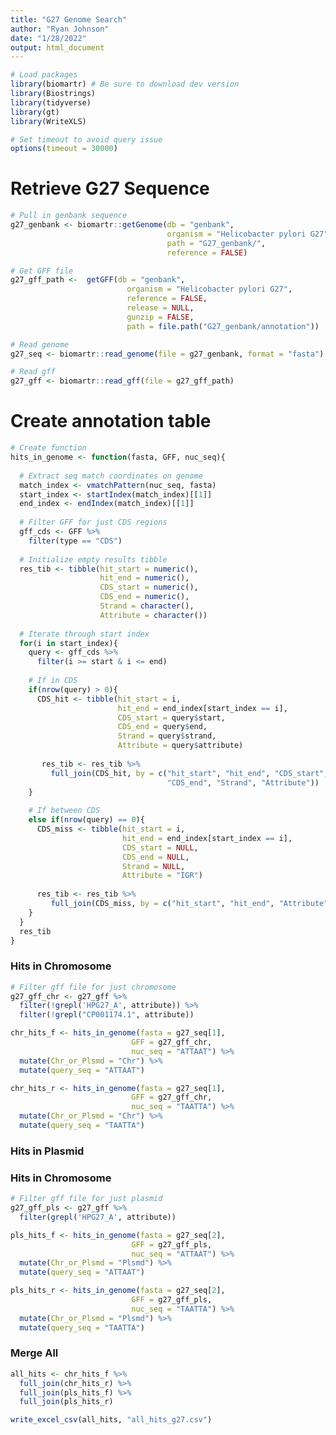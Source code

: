 ```yaml
---
title: "G27 Genome Search"
author: "Ryan Johnson"
date: "1/28/2022"
output: html_document
---
```


```r
# Load packages
library(biomartr) # Be sure to download dev version 
library(Biostrings)
library(tidyverse)
library(gt)
library(WriteXLS)

# Set timeout to avoid query issue
options(timeout = 30000)
```


# Retrieve G27 Sequence

```r
# Pull in genbank sequence
g27_genbank <- biomartr::getGenome(db = "genbank",
                                   organism = "Helicobacter pylori G27",
                                   path = "G27_genbank/",
                                   reference = FALSE)

# Get GFF file
g27_gff_path <-  getGFF(db = "genbank",
                          organism = "Helicobacter pylori G27",
                          reference = FALSE,
                          release = NULL,
                          gunzip = FALSE,
                          path = file.path("G27_genbank/annotation"))

# Read genome
g27_seq <- biomartr::read_genome(file = g27_genbank, format = "fasta")

# Read gff
g27_gff <- biomartr::read_gff(file = g27_gff_path)
```

# Create annotation table

```r
# Create function
hits_in_genome <- function(fasta, GFF, nuc_seq){
  
  # Extract seq match coordinates on genome
  match_index <- vmatchPattern(nuc_seq, fasta)
  start_index <- startIndex(match_index)[[1]]
  end_index <- endIndex(match_index)[[1]]
  
  # Filter GFF for just CDS regions
  gff_cds <- GFF %>% 
    filter(type == "CDS")
  
  # Initialize empty results tibble
  res_tib <- tibble(hit_start = numeric(),
                    hit_end = numeric(),
                    CDS_start = numeric(),
                    CDS_end = numeric(),
                    Strand = character(),
                    Attribute = character())
  
  # Iterate through start index
  for(i in start_index){
    query <- gff_cds %>% 
      filter(i >= start & i <= end)
    
    # If in CDS
    if(nrow(query) > 0){
      CDS_hit <- tibble(hit_start = i,
                        hit_end = end_index[start_index == i],
                        CDS_start = query$start,
                        CDS_end = query$end,
                        Strand = query$strand,
                        Attribute = query$attribute)
      
       res_tib <- res_tib %>% 
         full_join(CDS_hit, by = c("hit_start", "hit_end", "CDS_start", 
                                   "CDS_end", "Strand", "Attribute"))
    }
    
    # If between CDS
    else if(nrow(query) == 0){
      CDS_miss <- tibble(hit_start = i,
                         hit_end = end_index[start_index == i],
                         CDS_start = NULL,
                         CDS_end = NULL,
                         Strand = NULL,
                         Attribute = "IGR")
      
      res_tib <- res_tib %>% 
         full_join(CDS_miss, by = c("hit_start", "hit_end", "Attribute"))
    }
  }
  res_tib
}
```


### Hits in Chromosome

```r
# Filter gff file for just chromosome
g27_gff_chr <- g27_gff %>% 
  filter(!grepl('HPG27_A', attribute)) %>% 
  filter(!grepl("CP001174.1", attribute))

chr_hits_f <- hits_in_genome(fasta = g27_seq[1],
                           GFF = g27_gff_chr, 
                           nuc_seq = "ATTAAT") %>% 
  mutate(Chr_or_Plsmd = "Chr") %>% 
  mutate(query_seq = "ATTAAT")

chr_hits_r <- hits_in_genome(fasta = g27_seq[1],
                           GFF = g27_gff_chr, 
                           nuc_seq = "TAATTA") %>% 
  mutate(Chr_or_Plsmd = "Chr") %>% 
  mutate(query_seq = "TAATTA")
```

### Hits in Plasmid

### Hits in Chromosome

```r
# Filter gff file for just plasmid
g27_gff_pls <- g27_gff %>% 
  filter(grepl('HPG27_A', attribute))

pls_hits_f <- hits_in_genome(fasta = g27_seq[2],
                           GFF = g27_gff_pls, 
                           nuc_seq = "ATTAAT") %>% 
  mutate(Chr_or_Plsmd = "Plsmd") %>% 
  mutate(query_seq = "ATTAAT")

pls_hits_r <- hits_in_genome(fasta = g27_seq[2],
                           GFF = g27_gff_pls, 
                           nuc_seq = "TAATTA") %>% 
  mutate(Chr_or_Plsmd = "Plsmd") %>% 
  mutate(query_seq = "TAATTA")
```


### Merge All

```r
all_hits <- chr_hits_f %>% 
  full_join(chr_hits_r) %>% 
  full_join(pls_hits_f) %>% 
  full_join(pls_hits_r)

write_excel_csv(all_hits, "all_hits_g27.csv")
```














